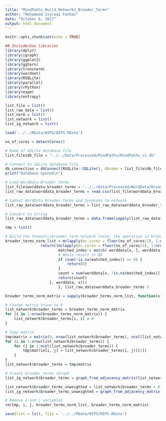```yaml
---
title: "MindPaths_Build_Networks_Broader_Terms"
author: "Mohammad Isyroqi Fathan"
date: "October 6, 2017"
output: html_document
---
```


```r
knitr::opts_chunk$set(echo = TRUE)
```

```r
## Include/Use libraries
library(dplyr)
library(igraph)
library(ggplot2)
library(ggtern)
library(truncnorm)
library(wordnet)
library(RSQLite)
library(parallel)
library(rPython)
library(expm)
library(entropy)
```

```r
list_file = list()
list_raw_data = list()
list_norm = list()
list_network = list()
list_ig_network = list()
```

```r
load('../../RData/NIPS/NIPS.RData')
```

```r
no_of_cores = detectCores()
```

```r
# Name of SQLite database file
list_file$db_file = "../../Data/Processed/MindPaths/MindPaths_v1.db"

# Connect to SQLite database file
db_connection = dbConnect(RSQLite::SQLite(), dbname = list_file$db_file)
print("Database opened\n")
```

```r
# Load WordData Broader Terms
list_file$worddata_broader_terms = '../../Data/Processed/WordData/Broader_Terms.csv'
list_raw_data$worddata_broader_terms = read.csv(list_file$worddata_broader_terms, header = FALSE)
```

```r
# Subset WordData Broader Terms and Synonyms to network
list_raw_data$worddata_broader_terms = list_raw_data$worddata_broader_terms[match(rownames(list_network$nelson_unweighted), rownames(list_raw_data$nelson)), ]

# Convert to string
list_raw_data$worddata_broader_terms = data.frame(sapply(list_raw_data$worddata_broader_terms, as.character), stringsAsFactors = FALSE)
```

```r
tmp = list()

# Build the thematic/broader term network (note: the operation is broken down into several steps because matching words takes quite a long time)
broader_terms_norm_list = mclapply(mc.cores = floor(no_of_cores/2), 1:nrow(list_raw_data$worddata_broader_terms), function(x, worddata){
				return((mclapply(mc.cores = floor(no_of_cores/2), 1:nrow(worddata), function(y, worddata, x){
						matched_index = match( worddata[x, ], worddata[y, ] )
						# Whole result is NA
						if (sum(!is.na(matched_index)) == 0) {
							return(0)
						}
						count = sum(worddata[x, !is.na(matched_index)] != "")
						return(count)
					}, worddata, x)))
						}, list_raw_data$worddata_broader_terms )

broader_terms_norm_matrix = sapply(broader_terms_norm_list, function(x){return(x)}) 

# Change matrix trace to 0
list_network$broader_terms = broader_terms_norm_matrix
for (i in 1:nrow(broader_terms_norm_matrix)) {
	list_network$broader_terms[i, i] = 0
}

# Copy matrix
tmp$matrix = matrix(0, nrow(list_network$broader_terms), ncol(list_network$broader_terms))
for (i in 1:nrow(list_network$broader_terms)) {
	for (j in 1:ncol(list_network$broader_terms)) {
		tmp$matrix[i, j] = list_network$broader_terms[i, j][[1]]
	}
}
list_network$broader_terms = tmp$matrix

# Create broader_terms iGraph
list_ig_network$broader_terms = graph_from_adjacency_matrix(list_network$broader_terms) 

list_network$broader_terms_unweighted = list_network$broader_terms > 0
list_ig_network$broader_terms_unweighted = graph_from_adjacency_matrix(list_network$broader_terms_unweighted)

# Remove i and j variables
rm(tmp, i, j, broader_terms_norm_list, broader_terms_norm_matrix)
```

```r
save(list = ls(), file = '../../RData/NIPS/NIPS.RData')
```
